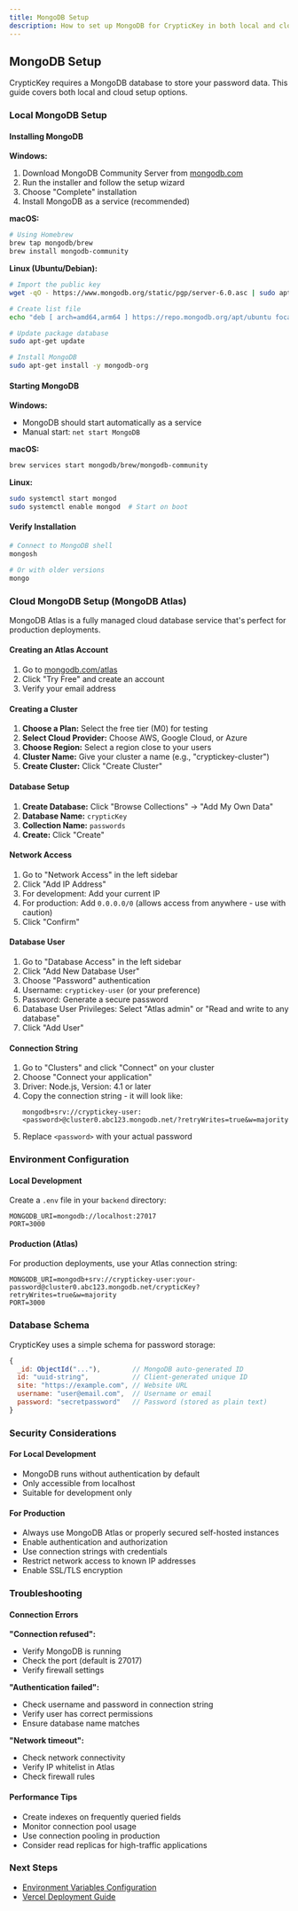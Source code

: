 ```yaml
---
title: MongoDB Setup
description: How to set up MongoDB for CrypticKey in both local and cloud environments.
---
```


## MongoDB Setup

CrypticKey requires a MongoDB database to store your password data. This guide covers both local and cloud setup options.

### Local MongoDB Setup

#### Installing MongoDB

**Windows:**
1. Download MongoDB Community Server from [mongodb.com](https://www.mongodb.com/try/download/community)
2. Run the installer and follow the setup wizard
3. Choose "Complete" installation
4. Install MongoDB as a service (recommended)

**macOS:**
```bash
# Using Homebrew
brew tap mongodb/brew
brew install mongodb-community
```

**Linux (Ubuntu/Debian):**
```bash
# Import the public key
wget -qO - https://www.mongodb.org/static/pgp/server-6.0.asc | sudo apt-key add -

# Create list file
echo "deb [ arch=amd64,arm64 ] https://repo.mongodb.org/apt/ubuntu focal/mongodb-org/6.0 multiverse" | sudo tee /etc/apt/sources.list.d/mongodb-org-6.0.list

# Update package database
sudo apt-get update

# Install MongoDB
sudo apt-get install -y mongodb-org
```

#### Starting MongoDB

**Windows:**
- MongoDB should start automatically as a service
- Manual start: `net start MongoDB`

**macOS:**
```bash
brew services start mongodb/brew/mongodb-community
```

**Linux:**
```bash
sudo systemctl start mongod
sudo systemctl enable mongod  # Start on boot
```

#### Verify Installation

```bash
# Connect to MongoDB shell
mongosh

# Or with older versions
mongo
```

### Cloud MongoDB Setup (MongoDB Atlas)

MongoDB Atlas is a fully managed cloud database service that's perfect for production deployments.

#### Creating an Atlas Account

1. Go to [mongodb.com/atlas](https://www.mongodb.com/atlas)
2. Click "Try Free" and create an account
3. Verify your email address

#### Creating a Cluster

1. **Choose a Plan:** Select the free tier (M0) for testing
2. **Select Cloud Provider:** Choose AWS, Google Cloud, or Azure
3. **Choose Region:** Select a region close to your users
4. **Cluster Name:** Give your cluster a name (e.g., "cryptickey-cluster")
5. **Create Cluster:** Click "Create Cluster"

#### Database Setup

1. **Create Database:** Click "Browse Collections" → "Add My Own Data"
2. **Database Name:** `crypticKey`
3. **Collection Name:** `passwords`
4. **Create:** Click "Create"

#### Network Access

1. Go to "Network Access" in the left sidebar
2. Click "Add IP Address"
3. For development: Add your current IP
4. For production: Add `0.0.0.0/0` (allows access from anywhere - use with caution)
5. Click "Confirm"

#### Database User

1. Go to "Database Access" in the left sidebar
2. Click "Add New Database User"
3. Choose "Password" authentication
4. Username: `cryptickey-user` (or your preference)
5. Password: Generate a secure password
6. Database User Privileges: Select "Atlas admin" or "Read and write to any database"
7. Click "Add User"

#### Connection String

1. Go to "Clusters" and click "Connect" on your cluster
2. Choose "Connect your application"
3. Driver: Node.js, Version: 4.1 or later
4. Copy the connection string - it will look like:
   ```
   mongodb+srv://cryptickey-user:<password>@cluster0.abc123.mongodb.net/?retryWrites=true&w=majority
   ```
5. Replace `<password>` with your actual password

### Environment Configuration

#### Local Development

Create a `.env` file in your `backend` directory:

```env
MONGODB_URI=mongodb://localhost:27017
PORT=3000
```

#### Production (Atlas)

For production deployments, use your Atlas connection string:

```env
MONGODB_URI=mongodb+srv://cryptickey-user:your-password@cluster0.abc123.mongodb.net/crypticKey?retryWrites=true&w=majority
PORT=3000
```

### Database Schema

CrypticKey uses a simple schema for password storage:

```javascript
{
  _id: ObjectId("..."),        // MongoDB auto-generated ID
  id: "uuid-string",           // Client-generated unique ID
  site: "https://example.com", // Website URL
  username: "user@email.com",  // Username or email
  password: "secretpassword"   // Password (stored as plain text)
}
```

### Security Considerations

#### For Local Development
- MongoDB runs without authentication by default
- Only accessible from localhost
- Suitable for development only

#### For Production
- Always use MongoDB Atlas or properly secured self-hosted instances
- Enable authentication and authorization
- Use connection strings with credentials
- Restrict network access to known IP addresses
- Enable SSL/TLS encryption

### Troubleshooting

#### Connection Errors

**"Connection refused":**
- Verify MongoDB is running
- Check the port (default is 27017)
- Verify firewall settings

**"Authentication failed":**
- Check username and password in connection string
- Verify user has correct permissions
- Ensure database name matches

**"Network timeout":**
- Check network connectivity
- Verify IP whitelist in Atlas
- Check firewall rules

#### Performance Tips

- Create indexes on frequently queried fields
- Monitor connection pool usage
- Use connection pooling in production
- Consider read replicas for high-traffic applications

### Next Steps

- [Environment Variables Configuration](/deployment/environment-variables)
- [Vercel Deployment Guide](/deployment/vercel)
